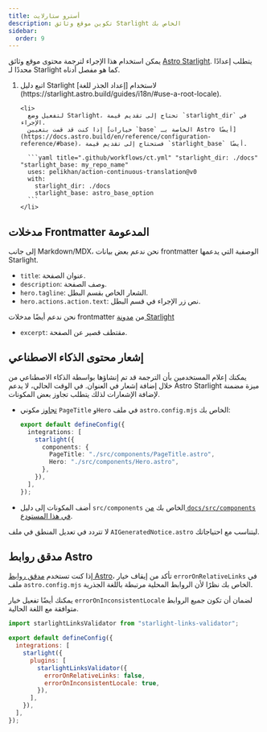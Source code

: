 ```yaml
---
title: أسترو ستارلايت
description: تكوين موقع وثائق Starlight الخاص بك
sidebar:
  order: 9
---
```



يمكن استخدام هذا الإجراء لترجمة محتوى موقع وثائق [Astro Starlight](https://starlight.astro.build/).
يتطلب إعدادًا محددًا لـ Starlight كما هو مفصل أدناه.

<Steps>
  <ol>
    <li>
      اتبع دليل Starlight لاستخدام [إعداد الجذر للغة](https://starlight.astro.build/guides/i18n/#use-a-root-locale).
    </li>

    <li>
      لتفعيل وضع Starlight، تحتاج إلى تقديم قيمة `starlight_dir` في الإجراء.
      إذا كنت قد قمت بتعيين [خيارات `base` الخاصة بـ Astro أيضًا](https://docs.astro.build/en/reference/configuration-reference/#base)، فستحتاج إلى تقديم قيمة `starlight_base` أيضًا.

      ```yaml title=".github/workflows/ct.yml" "starlight_dir: ./docs" "starlight_base: my_repo_name"
      uses: pelikhan/action-continuous-translation@v0
      with:
        starlight_dir: ./docs
        starlight_base: astro_base_option
      ```
    </li>

  </ol>
</Steps>

## مدخلات Frontmatter المدعومة

إلى جانب Markdown/MDX، نحن ندعم بعض بيانات frontmatter الوصفية التي يدعمها Starlight.

- `title`: عنوان الصفحة.
- `description`: وصف الصفحة.
- `hero.tagline`: الشعار الخاص بقسم البطل.
- `hero.actions.action.text`: نص زر الإجراء في قسم البطل.

نحن ندعم أيضًا مدخلات frontmatter من [مدونة Starlight](https://starlight-blog-docs.vercel.app/)

- `excerpt`: مقتطف قصير عن الصفحة.

## إشعار محتوى الذكاء الاصطناعي

يمكنك إعلام المستخدمين بأن الترجمة قد تم إنشاؤها بواسطة الذكاء الاصطناعي من خلال
إضافة إشعار في العنوان. في الوقت الحالي، لا يدعم Astro Starlight ميزة مضمنة لإضافة الإشعارات
لذلك يتطلب تجاوز بعض المكونات.

- [تجاوز](https://starlight.astro.build/guides/overriding-components/#how-to-override) مكوني `PageTitle` و`Hero` في ملف `astro.config.mjs` الخاص بك:

  ```ts title="astro.config.mjs"
  export default defineConfig({
    integrations: [
      starlight({
        components: {
          PageTitle: "./src/components/PageTitle.astro",
          Hero: "./src/components/Hero.astro",
        },
      }),
    ],
  });
  ```

- أضف المكونات إلى دليل `src/components` الخاص بك [من `docs/src/components` في هذا المستودع](https://github.com/pelikhan/action-continuous-translation/tree/main/docs/src/components).

لا تتردد في تعديل المنطق في ملف `AIGeneratedNotice.astro` ليتناسب مع احتياجاتك.

## مدقق روابط Astro

إذا كنت تستخدم [مدقق روابط Astro](https://github.com/HiDeoo/starlight-links-validator)،
تأكد من إيقاف خيار `errorOnRelativeLinks` في ملف `astro.config.mjs` الخاص بك
نظرًا لأن الروابط المحلية مرتبطة باللغة الجذرية.

يمكنك أيضًا تفعيل خيار `errorOnInconsistentLocale` لضمان أن تكون جميع الروابط متوافقة مع اللغة الحالية.

```js title="astro.config.mjs" "errorOnRelativeLinks: false"
import starlightLinksValidator from "starlight-links-validator";

export default defineConfig({
  integrations: [
    starlight({
      plugins: [
        starlightLinksValidator({
          errorOnRelativeLinks: false,
          errorOnInconsistentLocale: true,
        }),
      ],
    }),
  ],
});
```
